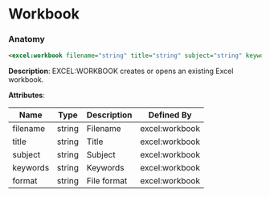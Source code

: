 # Workbook

### Anatomy

```xml
<excel:workbook filename="string" title="string" subject="string" keywords="string" format="string"/>
```

 **Description**:
 EXCEL:WORKBOOK creates or opens an existing Excel workbook.

**Attributes**:

| Name | Type | Description | Defined By |
| ---- | ---- | ----------- | ---------- |
| filename | string | Filename | excel:workbook |
| title | string | Title | excel:workbook |
| subject | string | Subject | excel:workbook |
| keywords | string | Keywords | excel:workbook |
| format | string | File format | excel:workbook |


